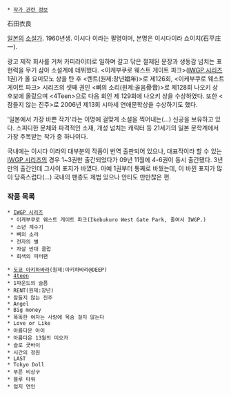  * [[작가 관련 정보]]

石田衣良

[[일본]]의 [[소설가]]. 1960년생. 이시다 이라는 필명이며, 본명은 이시다이라 쇼이치(石平庄一).

광고 제작 회사를 거쳐 카피라이터로 일하며 갈고 닦은 절제된 문장과 생동감 넘치는 표현력을 무기 삼아 소설계에 데뷔했다. <이케부쿠로 웨스트 게이트 파크>([[IWGP 시리즈]] 1권)가 올 요미모노 상을 탄 후 <렌트(원제:창년娼年)>로 제126회, <이케부쿠로 웨스트 게이트 파크> 시리즈의 셋째 권인 <뼈의 소리(원제:골음骨音)>로 제128회 나오키 상 후보에 올랐으며 <4Teen>으로 다음 회인 제 129회에 나오키 상을 수상하였다. 또한 <잠들지 않는 진주>로 2006년 제13회 시마세 연애문학상을 수상하기도 했다.

'일본에서 가장 바쁜 작가'라는 이명에 걸맞게 소설을 찍어내는(…) 신공을 보유하고 있다. 스피디한 문체와 파격적인 소재, 개성 넘치는 캐릭터 등 21세기의 일본 문학계에서 가장 주목받는 작가 중 하나이다.

국내에는 이시다 이라의 대부분의 작품이 번역 출판되어 있으나, 대표작이라 할 수 있는 [[IWGP 시리즈]]의 경우 1~3권만 출간되었다가 09년 11월에 4-6권이 동시 출간됐다. 3년 만의 출간인데 그사이 표지가 바꼈다. 아예 1권부터 통째로 바꿨는데, 이 바뀐 표지가 많이 당혹스럽다(…) 국내의 팬층도 제법 있으나 안티도 만만찮은 편.

=== 작품 목록 ===
 * [[IWGP 시리즈]]
  * 이케부쿠로 웨스트 게이트 파크(Ikebukuro West Gate Park, 줄여서 IWGP.)
  * 소년 계수기
  * 뼈의 소리
  * 전자의 별
  * 자살 반대 클럽
  * 회색의 피터팬

 * [[도쿄 아키하바라]](원제:아키하바라@DEEP)
 * [[4teen]]
 * 1파운드의 슬픔
 * RENT(원제:창년)
 * 잠들지 않는 진주
 * Angel
 * Big money
 * 똑똑한 여자는 사랑에 목숨 걸지 않는다
 * Love or Like
 * 아름다운 아이
 * 아름다운 13월의 미오카
 * 슬로 굿바이
 * 시간의 정원
 * LAST
 * Tokyo Doll
 * 푸른 비상구
 * 블루 타워
 * 엄지 연인
